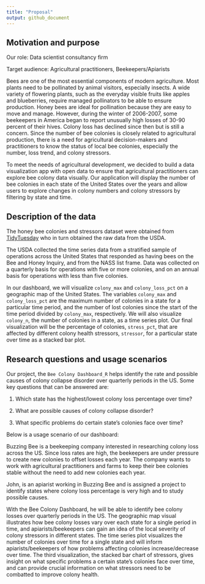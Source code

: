 ```yaml
---
title: "Proposal"
output: github_document
---
```


## Motivation and purpose

Our role: Data scientist consultancy firm

Target audience: Agricultural practitioners, Beekeepers/Apiarists

Bees are one of the most essential components of modern agriculture. Most plants need to be pollinated by animal visitors, especially insects. A wide variety of flowering plants, such as the everyday visible fruits like apples and blueberries, require managed pollinators to be able to ensure production. Honey bees are ideal for pollination because they are easy to move and manage. However, during the winter of 2006-2007, some beekeepers in America began to report unusually high losses of 30-90 percent of their hives. Colony loss has declined since then but is still a concern. Since the number of bee colonies is closely related to agricultural production, there is a need for agricultural decision-makers and practitioners to know the status of local bee colonies, especially the number, loss trend, and colony stressors.

To meet the needs of agricultural development, we decided to build a data visualization app with open data to ensure that agricultural practitioners can explore bee colony data visually. Our application will display the number of bee colonies in each state of the United States over the years and allow users to explore changes in colony numbers and colony stressors by filtering by state and time.

## Description of the data

The honey bee colonies and stressors dataset were obtained from [TidyTuesday](https://github.com/rfordatascience/tidytuesday/blob/master/data/2022/2022-01-11/readme.md) who in turn obtained the raw data from the USDA.

The USDA collected the time series data from a stratified sample of operations across the United States that responded as having bees on the Bee and Honey Inquiry, and from the NASS list frame. Data was collected on a quarterly basis for operations with five or more colonies, and on an annual basis for operations with less than five colonies.

In our dashboard, we will visualize `colony_max` and `colony_loss_pct` on a geographic map of the United States. The variables `colony_max` and `colony_loss_pct` are the maximum number of colonies in a state for a particular time period, and the number of lost colonies since the start of the time period divided by `colony_max`, respectively. We will also visualize `colony_n`, the number of colonies in a state, as a time series plot. Our final visualization will be the percentage of colonies, `stress_pct`, that are affected by different colony health stressors, `stressor`, for a particular state over time as a stacked bar plot.

## Research questions and usage scenarios

Our project, the `Bee Colony Dashboard_R` helps identify the rate and possible causes of colony collapse disorder over quarterly periods in the US. Some key questions that can be answered are:

1.  Which state has the highest/lowest colony loss percentage over time?

2.  What are possible causes of colony collapse disorder?

3.  What specific problems do certain state's colonies face over time?

Below is a usage scenario of our dashboard:

Buzzing Bee is a beekeeping company interested in researching colony loss across the US. Since loss rates are high, the beekeepers are under pressure to create new colonies to offset losses each year. The company wants to work with agricultural practitioners and farms to keep their bee colonies stable without the need to add new colonies each year.

John, is an apiarist working in Buzzing Bee and is assigned a project to identify states where colony loss percentage is very high and to study possible causes.

With the Bee Colony Dashboard, he will be able to identify bee colony losses over quarterly periods in the US. The geographic map visual illustrates how bee colony losses vary over each state for a single period in time, and apiarists/beekeepers can gain an idea of the local severity of colony stressors in different states. The time series plot visualizes the number of colonies over time for a single state and will inform apiarists/beekeepers of how problems affecting colonies increase/decrease over time. The third visualization, the stacked bar chart of stressors, gives insight on what specific problems a certain state's colonies face over time, and can provide crucial information on what stressors need to be combatted to improve colony health.
